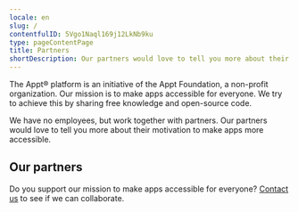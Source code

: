 ```yaml
---
locale: en
slug: /
contentfulID: 5Vgo1Naql169j12LkNb9ku
type: pageContentPage
title: Partners
shortDescription: Our partners would love to tell you more about their motivation to make apps more accessible.
---
```


The Appt® platform is an initiative of the Appt Foundation, a non-profit organization. Our mission is to make apps accessible for everyone. We try to achieve this by sharing free knowledge and open-source code.

We have no employees, but work together with partners. Our partners would love to tell you more about their motivation to make apps more accessible.

## Our partners

<LinkList title="Partners link list" isHighlighted={true}>
  <LinkListItem url="/en/partners/abra" title="Read more about Abra" pageTitle="Abra" shortDescription="Abra builds software and provides consulting to make digital accessibility understandable for everyone." icon="/img/light/Abra icon (black).svg" darkIcon="/img/dark/Abra icon (white).svg" iconAlt="Abra icon in black colors"/>
  <LinkListItem url="/en/partners/q42" title="Read more about Q42" pageTitle="Q42" shortDescription="Digital product studio Q42 is co-initiator of Appt.org and created the library for measuring accessibility features in apps." icon="/img/light/q42-logo-black.png" darkIcon="/img/dark/q42-logo-white.png" iconAlt="Q42 logo"/>
</LinkList>

Do you support our mission to make apps accessible for everyone? [Contact us](mailto:info@appt.org) to see if we can collaborate.